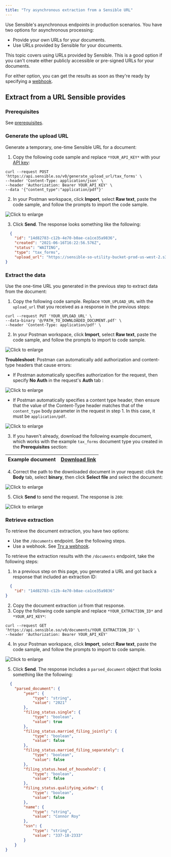```yaml
---
title: "Try asynchronous extraction from a Sensible URL"
---
```


Use Sensible's asynchronous endpoints in production scenarios. You have two options for asynchronous processing:

* Provide your own URLs for your documents.
* Use URLs provided by Sensible for your documents.

This topic covers using URLs provided by Sensible. This is a good option if you can't create either publicly accessible or pre-signed URLs for your documents.

For either option, you can get the results as soon as they're ready by specifying a [webhook](/api-guides/api-tutorial/api-tutorial-webhook).

## Extract from a URL Sensible provides

### Prerequisites

See [prerequisites](/api-guides/api-tutorial/index-api-tutorial#prerequisites).

### Generate the upload URL

Generate a temporary, one-time Sensible URL for a document: 

1. Copy the following code sample and replace `*YOUR_API_KEY*` with your [API key](https://app.sensible.so/account/):


```curl
curl --request POST 'https://api.sensible.so/v0/generate_upload_url/tax_forms' \
--header 'Content-Type: application/json' \
--header 'Authorization: Bearer YOUR_API_KEY' \
--data '{"content_type":"application/pdf"}'
```
2. In your Postman workspace, click **Import**, select **Raw text**, paste the code sample, and follow the prompts to import the code sample.

![Click to enlarge](/assets/v0/images/screenshots/api_quickstart_postman_3.png)

3. Click **Send**. The response looks something like the following:



```JSON JSON
  {
    "id": "14d82783-c12b-4e70-b0ae-ca1ce35a9836",
    "created": "2021-06-16T16:22:56.576Z",
    "status": "WAITING",
    "type": "tax_forms",
    "upload_url": "https://sensible-so-utility-bucket-prod-us-west-2.s3.us-west-2.amazonaws.com/EXTRACTION_UPLOAD/sensible/fc3484c5-3f35-4129-bb29-0ad1291ee9f8/EXTRACTION/14d82783-c12b-4e70-b0ae-ca1ce35a9836.pdf?AWSAccessKeyId=REDACTED&Expires=1623861476&Signature=REDACTED&x-amz-security-token=REDACTED"
}
```
### Extract the data

Use the one-time URL you generated in the previous step to extract data from the document:

1. Copy the following code sample. Replace `YOUR_UPLOAD_URL` with the `upload_url` that you received as a response in the previous steps:



```curl
curl --request PUT 'YOUR_UPLOAD_URL' \
--data-binary '@/PATH_TO_DOWNLOADED_DOCUMENT.pdf' \
--header 'Content-Type: application/pdf' \
```
2. In your Postman workspace, click **Import**, select **Raw text**, paste the code sample, and follow the prompts to import to code sample.

![Click to enlarge](/assets/v0/images/screenshots/api_quickstart_postman_4.png)

**Troubleshoot**: Postman can automatically add authorization and content-type headers that cause errors:

* If Postman automatically specifies authorization for the request, then specify **No Auth** in the request's **Auth** tab :

![Click to enlarge](/assets/v0/images/screenshots/api_quickstart_no_auth.png)

* If Postman automatically specifies a content type header, then ensure that the value of the Content-Type header matches that of the `content_type` body parameter in the request in step 1\. In this case, it must be `application/pdf`.

![Click to enlarge](/assets/v0/images/screenshots/api_quickstart_postman_headers_2.png)

3. If you haven't already, download the following example document, which works with the example `tax_forms` document type you created in the **Prerequisites** section:

| Example document | [Download link](https://github.com/sensible-hq/sensible-configuration-library/raw/main/tax%5Fforms/1040/2021/1040%5F2021%5Fsample.pdf) |
| ---------------- | -------------------------------------------------------------------------------------------------------------------------------------- |

4. Correct the path to the downloaded document in your request: click the **Body** tab, select **binary**, then click **Select file** and select the document:

![Click to enlarge](/assets/v0/images/screenshots/api_quickstart_postman_file.png)

5. Click **Send** to send the request. The response is `200`:

![Click to enlarge](/assets/v0/images/screenshots/api_quickstart_postman_200.png) 

### Retrieve extraction

 To retrieve the document extraction, you have two options:

* Use the `/documents` endpoint. See the following steps.
* Use a webhook. See [Try a webhook](/api-guides/api-tutorial/api-tutorial-webhook).

To retrieve the extraction results with the `/documents` endpoint, take the following steps:

1. In a previous step on this page, you generated a URL and got back a response that included an extraction ID:  
  
```JSON JSON
  {  
    "id": "14d82783-c12b-4e70-b0ae-ca1ce35a9836"  
}  
```
2. Copy the document extraction `id` from that response.
3. Copy the following code sample and replace `*YOUR_EXTRACTION_ID*` and `*YOUR_API_KEY*`:



```curl
curl --request GET 'https://api.sensible.so/v0/documents/YOUR_EXTRACTION_ID' \
--header 'Authorization: Bearer YOUR_API_KEY'
```
4. In your Postman workspace, click **Import**, select **Raw text**, paste the code sample, and follow the prompts to import to code sample.

![Click to enlarge](/assets/v0/images/screenshots/api_quickstart_postman_2.png)

5. Click **Send**. The response includes a `parsed_document` object that looks something like the following:



```JSON JSON
  {
	"parsed_document": {
		"year": {
			"type": "string",
			"value": "2021"
		},
		"filing_status.single": {
			"type": "boolean",
			"value": true
		},
		"filing_status.married_filing_jointly": {
			"type": "boolean",
			"value": false
		},
		"filing_status.married_filing_separately": {
			"type": "boolean",
			"value": false
		},
		"filing_status.head_of_household": {
			"type": "boolean",
			"value": false
		},
		"filing_status.qualifying_widow": {
			"type": "boolean",
			"value": false
		},
		"name": {
			"type": "string",
			"value": "Connor Roy"
		},
		"ssn": {
			"type": "string",
			"value": "337-18-2333"
		}
	}
}
```